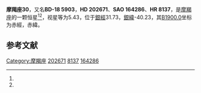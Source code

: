 {{Starbox begin
| name = 摩羯座30
}}
{{Starbox observe
| epoch = [[J2000.0|J2000.0]]
| constell = [[摩羯座|摩羯座]]<ref name=SIMBAD>{{cite web
 | url=http://simbad.u-strasbg.fr/simbad/sim-id?Ident=HR+8137
 | title=Pulsating variable Star
 | publisher=Centre de Données astronomiques de Strasbourg
 | work=SIMBAD
 | accessdate=2012-07-13
 | archive-date=2016-03-17
 | archive-url=https://web.archive.org/web/20160317112805/http://simbad.u-strasbg.fr/simbad/sim-id?Ident=HR+8137
 | dead-url=no
 }}</ref><ref name=DATA>{{cite web
 | url=http://vizier.u-strasbg.fr/viz-bin/VizieR-5?-out.add=.&-source=5050&-corr=PK=HR&-out.max=9999&HR=8137
 | title =VizieR Detailed Page
 | accessdate=2012-07-13}}</ref>
| 星官 = 
| ra = {{RA|21|17|57.3}}<ref name=SIMBAD /><ref name=DATA />
| dec = {{DEC|-17|59|7}}<ref name=SIMBAD /><ref name=DATA />
| appmag_v = 5.43<ref name=SIMBAD /><ref name=DATA />
}}
{{Starbox character
| class = B8III<ref name=SIMBAD /><ref name=DATA />
| b-v = -0.12<ref name=SIMBAD /><ref name=DATA />
| u-b = -0.5<ref name=SIMBAD /><ref name=DATA />
| r-i = <ref name=SIMBAD /><ref name=DATA />
| variable = 
}}
{{Starbox astrometry
| radial_v = -0.5
| prop_mo_ra = -11
| parallax = 
| p_error = 
}}
{{Starbox catalog
| names =BD-18 5903，[[SAO星表|SAO]] 164286，[[HD星表|HD]] 202671，[[HR星表|HR]] 8137}}
{{Starbox reference |Simbad=HR+8137}}
{{Starbox end}}

'''摩羯座30'''，又名'''BD-18 5903'''，'''HD 202671'''、'''SAO 164286'''、'''HR 8137'''，是[[摩羯座|摩羯座]]的一颗恒星<ref name=SIMBAD /><ref name=DATA />，视星等为5.43，位于[[銀道座標系|銀經]]31.73，[[銀道座標系|銀緯]]-40.23，其[[B1900.0|B1900.0]]坐标为赤經{{RA|21|12|20.8}}，赤緯{{DEC|-18|-40.23|15}}。

== 参考文献 ==
{{reflist}}

{{star-stub}}

{{摩羯座恒星}}
[[Category:摩羯座|Category:摩羯座]]
[[Category:HD和HDE天體|202671]]
[[Category:HR天體|8137]]
[[Category:SAO天體|164286]]